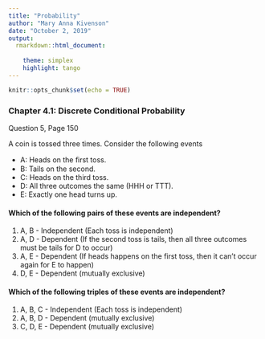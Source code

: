 ```yaml
---
title: "Probability"
author: "Mary Anna Kivenson"
date: "October 2, 2019"
output:
  rmarkdown::html_document:
    
    theme: simplex 
    highlight: tango
---
```


```r
knitr::opts_chunk$set(echo = TRUE)
```

### Chapter 4.1: Discrete Conditional Probability

Question 5, Page 150

A coin is tossed three times. Consider the following events 

- A: Heads on the ﬁrst toss. 
- B: Tails on the second.
- C: Heads on the third toss. 
- D: All three outcomes the same (HHH or TTT). 
- E: Exactly one head turns up.
 

#### Which of the following pairs of these events are independent?

1. A, B - Independent (Each toss is independent)
2. A, D - Dependent (If the second toss is tails, then all three outcomes must be tails for D to occur)
3. A, E - Dependent (If heads happens on the first toss, then it can't occur again for E to happen)
4. D, E - Dependent (mutually exclusive)

#### Which of the following triples of these events are independent?

1. A, B, C - Independent (Each toss is independent)
2. A, B, D - Dependent (mutually exclusive)
3. C, D, E - Dependent (mutually exclusive)
